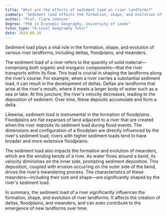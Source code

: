 ```yaml
---
title: "What are the effects of sediment load on river landforms?"
summary: "Sediment load affects the formation, shape, and evolution of river landforms such as deltas, floodplains, and meanders."
author: "Prof. Clara Johnson"
degree: "PhD in Economic Geography, University of Leeds"
tutor_type: "A-Level Geography Tutor"
date: 2024-08-28
---
```


Sediment load plays a vital role in the formation, shape, and evolution of various river landforms, including deltas, floodplains, and meanders.

The sediment load of a river refers to the quantity of solid material—comprising both organic and inorganic components—that the river transports within its flow. This load is crucial in shaping the landforms along the river’s course. For example, when a river carries a substantial sediment load, it can result in the development of deltas. Deltas are landforms that arise at the river's mouth, where it meets a larger body of water such as a sea or lake. At this juncture, the river's velocity decreases, leading to the deposition of sediment. Over time, these deposits accumulate and form a delta.

Likewise, sediment load is instrumental in the formation of floodplains. Floodplains are flat expanses of land adjacent to a river that are created when the river deposits its sediment load during flood events. The dimensions and configuration of a floodplain are directly influenced by the river's sediment load; rivers with higher sediment loads tend to have broader and more extensive floodplains.

The sediment load also impacts the formation and evolution of meanders, which are the winding bends of a river. As water flows around a bend, its velocity diminishes on the inner side, prompting sediment deposition. This deposition, coupled with erosion occurring on the outer side of the bend, drives the river’s meandering process. The characteristics of these meanders—including their size and shape—are significantly shaped by the river's sediment load.

In summary, the sediment load of a river significantly influences the formation, shape, and evolution of river landforms. It affects the creation of deltas, floodplains, and meanders, and can even contribute to the emergence of new landforms over time.
    